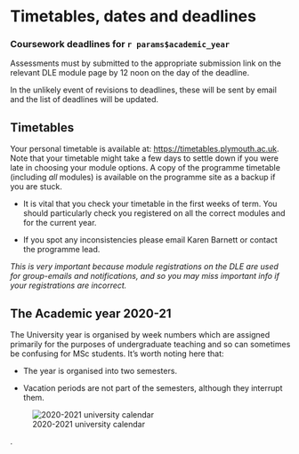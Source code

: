 # Timetables, dates and deadlines

### Coursework deadlines for `r params$academic_year`

\index{Deadlines}

Assessments must by submitted to the appropriate submission link on the relevant
DLE module page by 12 noon on the day of the deadline.

In the unlikely event of revisions to deadlines, these will be sent by email and 
the list of deadlines will be updated. 

<!--

```r
library(tidyverse)
library(lubridate)
mkdeadlinetable <- function(url){
  #url = 'https://wam.psy.plymouth.ac.uk/api/public/deadlines/?module_delivery__module__module_stage_mappings__stage__programme__slug=msc-ap&format=json'
  #jsonlite::fromJSON(readr::read_file(url), flatten=T) %>%glimpse
  df <- jsonlite::fromJSON(readr::read_file(url), flatten=T) 
  df %>%
  mutate(
    `Hand in date` = submission_date
  ) %>%
  select(assessment.module,
         assessment.name,
         `Hand in date`,
         calculated_return_date,
         assessment.credit_weight
  ) %>%
  arrange(assessment.module, `Hand in date`) %>%
  mutate(
    `Hand in date` = format(ymd(`Hand in date`), format="%d %B %Y"),
    calculated_return_date = format(ymd(calculated_return_date), format="%d %B %Y")
  ) %>%
  mutate(assessment.credit_weight = ifelse(assessment.credit_weight==0, "P/F", paste(assessment.credit_weight))) %>% 
  set_names(., c("Module", "Name", "Hand in date", "Marks returned", "Credit %")) %>%
  pander::pander(split.tables=Inf, justify="lllll")
  
}

```

## MSc AP deadlines

Please note that the dissertation dates for PSYC781 and PSYC783 are provisional (subject to faculty approval).

```r
mkdeadlinetable('https://wam.psy.plymouth.ac.uk/api/public/deadlines/?module_delivery__module__module_stage_mappings__stage__programme__slug=msc-ap&format=json')
```


## MSc CP Deadlines

Please note that the dissertation dates for PSYC781 and PSYC783 are provisional (subject to faculty approval).

```r
mkdeadlinetable('https://wam.psy.plymouth.ac.uk/api/public/deadlines/?module_delivery__module__module_stage_mappings__stage__programme__slug=msc-cp&format=json')
```

![](static/students.png)

-->

## Timetables {#timetable}

\index{Timetables}

Your personal timetable is available at: <https://timetables.plymouth.ac.uk>.
Note that your timetable might take a few days to settle down if you were late
in choosing your module options. A copy of the programme timetable (including
_all_ modules) is available on the programme site as a backup if you are stuck.

-   It is vital that you check your timetable in the first weeks of term. You
    should particularly check you registered on all the correct modules and for
    the current year.

-   If you spot any inconsistencies please email Karen Barnett or contact the
    programme lead.

_This is very important because module registrations on the DLE are used for
group-emails and notifications, and so you may miss important info if your
registrations are incorrect._

## The Academic year 2020-21

The University year is organised by week numbers which are assigned primarily
for the purposes of undergraduate teaching and so can sometimes be confusing for
MSc students. It's worth noting here that:

-   The year is organised into two semesters.

-   Vacation periods are not part of the semesters, although they interrupt
    them.

![2020-2021 university calendar](static/20-21 University Week Calendar.png)


.
